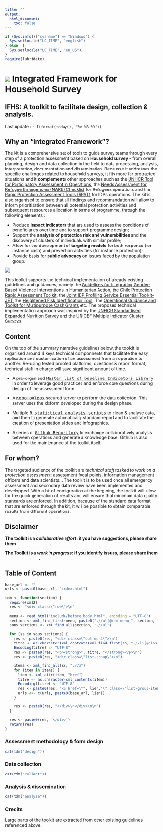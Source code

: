 ```yaml
---
title: ""
output:
  html_document:
    toc: false
---
```


```r
if (Sys.info()["sysname"] == "Windows") {
  Sys.setlocale("LC_TIME", "english")
} else  {
  Sys.setlocale("LC_TIME", "en_US");
}
require(lubridate)
```

<div class="jumbotron">

<h1>![](images/ifhs.png) Integrated Framework for Household Survey<br /></h1>
<h2>IFHS: A toolkit to facilitate design, collection & analysis.</h2>
<p>Last update : `r I(format(today(), "%e %B %Y"))`</p>
</div>


## Why an "Integrated Framework"?{#presentation}

The kit is a comprehensive set of tools to guide survey teams through every step of a protection assessment based on **Household survey** – from overall planning, design and data collection in the field to data processing, analysis, interpretation, documentation and dissemination. Becausse it addresses the specific challenges related to household surveys, it fits more for protracted situations and it **complements** other approaches such as the [UNHCR Tool for Participatory Assessment in Operations](http://www.unhcr.org/450e963f2.html), the [Needs Assessment for Refugee Emergencies (NARE) Checklist](https://emergency.unhcr.org/entry/50209) for Refugees operations and the [Rapid Protection Assessment Tools (RPAT)](http://www.globalprotectioncluster.org/en/tools-and-guidance/information-and-data-management.html) for IDPs operations. The kit is also organised to ensure that all findings and recommandation will allow to inform prioritisation between all potential protection activities  and subsequent ressources allocation in terms of programme, through the following elements :

 * Produce **impact indicators** that are used to assess the conditions of beneficiaries over time and to support programme design; 
 * Support the **analysis of protection risk and vulnerabilities** and the discovery of clusters of individuals with similar profile; 
 * Allow for the development of **targeting models** for both response (for instance cash) and prevention activities (for instance protection);
 * Provide basis for **public advocacy** on issues faced by the population group. 

![](images/process.png)

This toolkit supports the technical implementation of already existing guidelines and guidances, namely the [Guidelines for Integrating Gender-Based Violence Interventions in Humanitarian Action](http://gbvguidelines.org/), the [Child Protection Rapid Assessment Toolkit](http://www.globalprotectioncluster.org/_assets/files/tools_and_guidance/info_data_management/CPRA_English-EN.pdf), the [Joint IDP Profiling Service Essential Toolkit- JET](http://jet.jips.org/), the [Heightened Risk Identification Tool](http://unhcr.org/4aa76c279.pdf), The [Operational Guidance and Toolkit for Multipurpose Cash Grants](http://www.cashlearning.org/downloads/operational-guidance-and-toolkit-for-multipurpose-cash-grants---web.pdf) etc. The proposed technical implementation approach was inspired by the [UNHCR Standardised Expanded Nutrition Survey](http://sens.unhcr.org) and the [UNICEF Multiple Indicator Cluster Surveys](http://mics.unicef.org/tools).


## Content
On the top of the summary narrative guidelines below, the toolkit is organised around 4 keys technical componnents that facilitate the easy replication and customisation of an assessment from an operation to another. Re-using tested proofed platforms, questions & report format, technical staff in charge will save significant amount of time.
<div class="note">
 * A pre-organised <kbd>[Master list of baseline Indicators Library]( )</kbd> in order to leverage good practices and enforce core questions during design of the assessment form.
 
 * A <kbd>[KoboToolBox](hhtps://kobo.unhcr.org)</kbd> secured server to perform the data collection. This server uses the xlsform developed during the design phase.
 
 * Multiple <kbd>[R statistical analysis scripts](https://github.com/unhcr/koboloadeR)</kbd> to clean & analyse data, and then to generate automatically standard report  and to facilitate the creation of presentation slides and infographics.
 
 * A series of <kbd>[Github Repository](https://github.com/unhcr/Integrated-framework-household-survey)</kbd> to exchange collaboratively analysis between operations and generate a knowledge base. Github is also used for the maintenance of the toolkit itself.
</div>

## For whom?

The targeted audience of the toolkit are *technical staff tasked to work on a protection assessment*: assessment focal points, information management officers and data scientists... The toolkit is to be used once all emergency assessment and secondary data review have been implemented and developped. With a bit of configuration at the begining, the toolkit will allow for the quick generation of results and will ensure that minimum data quality standards are enforced. In addition, because of the standard data format that are enforced through the kit, it will be possible to obtain comparable results from different operations.

<div class="alert alert-warning" style="font-weight: bold;">## Disclaimer
  <p>The toolkit is a *collaborative effort*: if you have suggestions, please share them <a href="https://github.com/unhcr/Integrated-framework-household-survey/issues" style="color: white;">through this link</a>.</p>
  <p>The Toolkit is a *work in progress*: if you identify issues, please share them <a href="https://github.com/unhcr/Integrated-framework-household-survey/issues" style="color: white;">through this link</a>.</p>
</div>

## Table of Content{#tdm}


```r
base_url <- ""
urls <- paste0(base_url, "index.html")

tdm <- function(section) {
  require(xml2)
  res <- "<div class=\"row\">\n"
  
  menu <- read_html("include/before_body.html", encoding = "UTF-8")
  section <- xml_find_first(menu, paste0(".//ul[@id='menu_", section, "']"))
  sous_sections <- xml_find_all(section, ".//ul")
  
  for (ss in sous_sections) {
    res <- paste0(res, "<div class=\"col-md-4\">\n")
    titre <- as.character(xml_contents(xml_find_first(ss, ".//li[@class='dropdown-header']")))
    Encoding(titre) <- "UTF-8"
    res <- paste0(res, "<p><strong>", titre, "</strong></p>\n")
    res <- paste0(res, "<div class=\"list-group\">\n")
    
    items <- xml_find_all(ss, ".//a")
    for (item in items) {
      lien <- xml_attr(item, "href")
      titre <- as.character(xml_contents(item))
      Encoding(titre) <- "UTF-8"
      res <- paste0(res, "<a href=\"", lien,"\" class=\"list-group-item\">", titre, "</a>\n")
      urls <<- c(urls, paste0(base_url, lien))
    }

    res <- paste0(res, "</div>\n</div>\n\n")
  }
  
  res <- paste0(res, "</div>")
  return(res)
}
```

### Assessment methodology & form design

```r
cat(tdm("design"))
```


### Data collection

```r
cat(tdm("collect"))
```

### Analysis & dissemination

```r
cat(tdm("analyse"))
```

### Credits

Large parts of the toolkit are extracted from other existing guidelines referenced above. 
